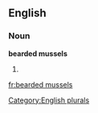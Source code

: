 
==English==

===Noun===
'''bearded mussels'''

# {{plural of|[[bearded mussel]]}}

[[Category:English plurals]]

[[fr:bearded mussels]]